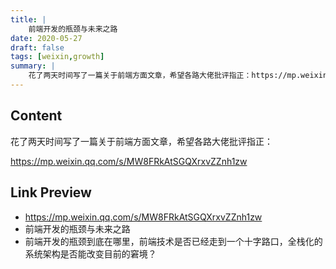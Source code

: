 ```yaml
---
title: |
    前端开发的瓶颈与未来之路
date: 2020-05-27
draft: false
tags: [weixin,growth]
summary: |
    花了两天时间写了一篇关于前端方面文章，希望各路大佬批评指正：https://mp.weixin.qq.com/s/MW8FRkAtSGQXrxvZZnh1zw
---
```


## Content

花了两天时间写了一篇关于前端方面文章，希望各路大佬批评指正：

https://mp.weixin.qq.com/s/MW8FRkAtSGQXrxvZZnh1zw

## Link Preview

- https://mp.weixin.qq.com/s/MW8FRkAtSGQXrxvZZnh1zw
- 前端开发的瓶颈与未来之路
- 前端开发的瓶颈到底在哪里，前端技术是否已经走到一个十字路口，全栈化的系统架构是否能改变目前的窘境？
